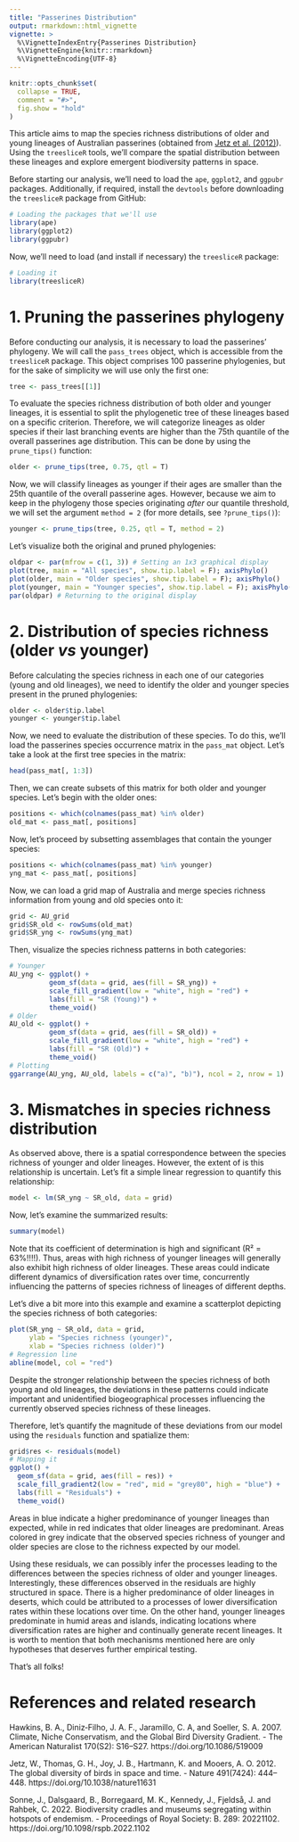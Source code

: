 ```yaml
---
title: "Passerines Distribution"
output: rmarkdown::html_vignette
vignette: >
  %\VignetteIndexEntry{Passerines Distribution}
  %\VignetteEngine{knitr::rmarkdown}
  %\VignetteEncoding{UTF-8}
---
```


```r
knitr::opts_chunk$set(
  collapse = TRUE,
  comment = "#>",
  fig.show = "hold"
)
```

This article aims to map the species richness distributions of older and young lineages of Australian passerines (obtained from [Jetz et al. (2012)](https://doi.org/10.1038/nature11631)). Using the `treesliceR` tools, we'll compare the spatial distribution between these lineages and explore emergent biodiversity patterns in space.

Before starting our analysis, we'll need to load the `ape`, `ggplot2`, and `ggpubr` packages. Additionally, if required, install the `devtools` before downloading the `treesliceR` package from GitHub:
```r
# Loading the packages that we'll use
library(ape)
library(ggplot2)
library(ggpubr)
```

Now, we'll need to load (and install if necessary) the `treesliceR` package:
```r
# Loading it
library(treesliceR)
```

# 1. Pruning the passerines phylogeny

Before conducting our analysis, it is necessary to load the passerines' phylogeny. We will call the `pass_trees` object, which is accessible from the `treesliceR` package. This object comprises 100 passerine phylogenies, but for the sake of simplicity we will use only the first one:
```r
tree <- pass_trees[[1]]
```

To evaluate the species richness distribution of both older and younger lineages, it is essential to split the phylogenetic tree of these lineages based on a specific criterion. Therefore, we will categorize lineages as older species if their last branching events are higher than the 75th quantile of the overall passerines age distribution. This can be done by using the `prune_tips()` function:
```r
older <- prune_tips(tree, 0.75, qtl = T)
```


Now, we will classify lineages as younger if their ages are smaller than the 25th quantile of the overall passerine ages. However, because we aim to keep in the phylogeny those species originating *after* our quantile threshold, we will set the argument `method = 2` (for more details, see `?prune_tips()`):
```r
younger <- prune_tips(tree, 0.25, qtl = T, method = 2)
```

Let's visualize both the original and pruned phylogenies:
```r
oldpar <- par(mfrow = c(1, 3)) # Setting an 1x3 graphical display
plot(tree, main = "All species", show.tip.label = F); axisPhylo()
plot(older, main = "Older species", show.tip.label = F); axisPhylo()
plot(younger, main = "Younger species", show.tip.label = F); axisPhylo()
par(oldpar) # Returning to the original display
```


# 2. Distribution of species richness (older *vs* younger)

Before calculating the species richness in each one of our categories (young and old lineages), we need to identify the older and younger species present in the pruned phylogenies:
```r
older <- older$tip.label
younger <- younger$tip.label
```

Now, we need to evaluate the distribution of these species. To do this, we'll load the passerines species occurrence matrix in the `pass_mat` object. Let's take a look at the first tree species in the matrix:
```r
head(pass_mat[, 1:3])
```

Then, we can create subsets of this matrix for both older and younger species. Let's begin with the older ones:
```r
positions <- which(colnames(pass_mat) %in% older)
old_mat <- pass_mat[, positions]
```

Now, let's proceed by subsetting assemblages that contain the younger species:
```r
positions <- which(colnames(pass_mat) %in% younger)
yng_mat <- pass_mat[, positions]
```

Now, we can load a grid map of Australia and merge species richness information from young and old species onto it:
```r
grid <- AU_grid
grid$SR_old <- rowSums(old_mat)
grid$SR_yng <- rowSums(yng_mat)
```

Then, visualize the species richness patterns in both categories:
```r
# Younger
AU_yng <- ggplot() +
          geom_sf(data = grid, aes(fill = SR_yng)) +
          scale_fill_gradient(low = "white", high = "red") +          
          labs(fill = "SR (Young)") +
          theme_void()
# Older
AU_old <- ggplot() +
          geom_sf(data = grid, aes(fill = SR_old)) +
          scale_fill_gradient(low = "white", high = "red") +
          labs(fill = "SR (Old)") +
          theme_void()
# Plotting
ggarrange(AU_yng, AU_old, labels = c("a)", "b)"), ncol = 2, nrow = 1)
```


# 3. Mismatches in species richness distribution

As observed above, there is a spatial correspondence between the species richness of younger and older lineages. However, the extent of is this relationship is uncertain. Let's fit a simple linear regression to quantify this relationship:
```r
model <- lm(SR_yng ~ SR_old, data = grid)
```

Now, let's examine the summarized results:
```r
summary(model)
```

Note that its coefficient of determination is high and significant (R² = 63%!!!!). Thus, areas with high richness of younger lineages will generally also exhibit high richness of older lineages. These areas could indicate different dynamics of diversification rates over time, concurrently influencing the patterns of species richness of lineages of different depths.

Let's dive a bit more into this example and examine a scatterplot depicting the species richness of both categories:
```r
plot(SR_yng ~ SR_old, data = grid,
     ylab = "Species richness (younger)",
     xlab = "Species richness (older)")
# Regression line
abline(model, col = "red")
```

Despite the stronger relationship between the species richness of both young and old lineages, the deviations in these patterns could indicate important and unidentified biogeographical processes influencing the currently observed species richness of these lineages.

Therefore, let's quantify the magnitude of these deviations from our model using the `residuals` function and spatialize them:
```r
grid$res <- residuals(model)
# Mapping it
ggplot() + 
  geom_sf(data = grid, aes(fill = res)) +
  scale_fill_gradient2(low = "red", mid = "grey80", high = "blue") +
  labs(fill = "Residuals") +
  theme_void()
```

Areas in blue indicate a higher predominance of younger lineages than expected, while in red indicates that older lineages are predominant. Areas colored in grey indicate that the observed species richness of younger and older species are close to the richness expected by our model.

Using these residuals, we can possibly infer the processes leading to the differences between the species richness of older and younger lineages. Interestingly, these differences observed in the residuals are highly structured in space. There is a higher predominance of older lineages in deserts, which could be attributed to a processes of lower diversification rates within these locations over time. On the other hand, younger lineages predominate in humid areas and islands, indicating locations where diversification rates are higher and continually generate recent lineages. It is worth to mention that both mechanisms mentioned here are only hypotheses that deserves further empirical testing.

That’s all folks!

# References and related research
Hawkins, B. A., Diniz‐Filho, J. A. F., Jaramillo, C. A, and Soeller, S. A. 2007. Climate, Niche Conservatism, and the Global Bird Diversity Gradient. - The American Naturalist 170(S2): S16–S27. https://doi.org/10.1086/519009

Jetz, W., Thomas, G. H., Joy, J. B., Hartmann, K. and Mooers, A. O. 2012. The global diversity of birds in space and time. - Nature 491(7424): 444–448. https://doi.org/10.1038/nature11631

Sonne, J., Dalsgaard, B., Borregaard, M. K., Kennedy, J., Fjeldså, J. and Rahbek, C. 2022. Biodiversity cradles and museums segregating within hotspots of endemism. - Proceedings of Royal Society: B. 289: 20221102. https://doi.org/10.1098/rspb.2022.1102
